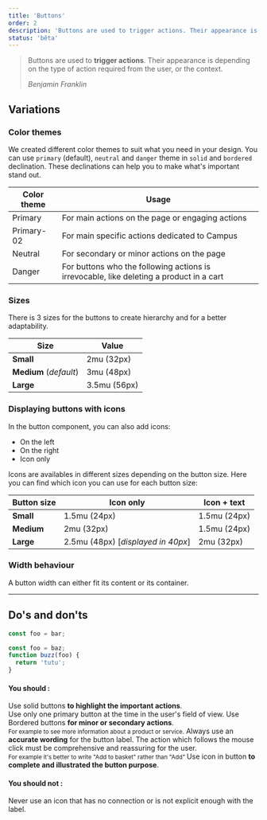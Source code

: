 ```yaml
---
title: 'Buttons'
order: 2
description: 'Buttons are used to trigger actions. Their appearance is depending on the type of action required from the user, or the context'
status: 'bêta'
---
```


> Buttons are used to **trigger actions**. Their appearance is depending on the type of action required from the user, or the context.
>
> <cite>Benjamin Franklin</cite>

## Variations

### Color themes

We created different color themes to suit what you need in your design.
You can use `primary` (default), `neutral` and `danger` theme in `solid` and `bordered` declination. These declinations can help you to make what's important stand out.

| Color theme | Usage                                                                                   |
| ----------- | --------------------------------------------------------------------------------------- |
| Primary     | For main actions on the page or engaging actions                                        |
| Primary-02  | For main specific actions dedicated to Campus                                           |
| Neutral     | For secondary or minor actions on the page                                              |
| Danger      | For buttons who the following actions is irrevocable, like deleting a product in a cart |

### Sizes

There is 3 sizes for the buttons to create hierarchy and for a better adaptability.

| Size                   | Value        |
| ---------------------- | ------------ |
| **Small**              | 2mu (32px)   |
| **Medium** (_default_) | 3mu (48px)   |
| **Large**              | 3.5mu (56px) |

### Displaying buttons with icons

In the button component, you can also add icons:

- On the left
- On the right
- Icon only

Icons are availables in different sizes depending on the button size. Here you can find which icon you can use for each button size:

| **Button size** | **Icon only**                      | **Icon + text** |
| --------------- | ---------------------------------- | --------------- |
| **Small**       | 1.5mu (24px)                       | 1.5mu (24px)    |
| **Medium**      | 2mu (32px)                         | 1.5mu (24px)    |
| **Large**       | 2.5mu (48px) [_displayed in 40px_] | 2mu (32px)      |

### Width behaviour

A button width can either fit its content or its container.

---

## Do's and don'ts

<DoDont>
  <DoDontBlock text="Always do that it's way better">

```js
const foo = bar;
```

  </DoDontBlock>
  <DoDontBlock not text="Don't do that it's no good Jonnhy !">

```js
const foo = baz;
function buzz(foo) {
  return 'tutu';
}
```

  </DoDontBlock>
</DoDont>

#### You should :

<Do>
  Use solid buttons <b>to highlight the important actions</b>.<br />
</Do>
<Do>Use only one primary button at the time in the user's field of view.</Do>
<Do>
  Use Bordered buttons <b>for minor or secondary actions</b>.<br />
  <small>For example to see more information about a product or service.</small>
</Do>
<Do>
  Always use an <b>accurate wording</b> for the button label. The action which
  follows the mouse click must be comprehensive and reassuring for the user.
  <br />
  <small>
    For example it's better to write "Add to basket" rather than "Add"
  </small>
</Do>
<Do>
  Use icon in button <b>to complete and illustrated the button purpose</b>.
  <br />
</Do>

#### You should not :

<Do not>
  Never use an icon that has no connection or is not explicit enough with the
  label.
</Do>
